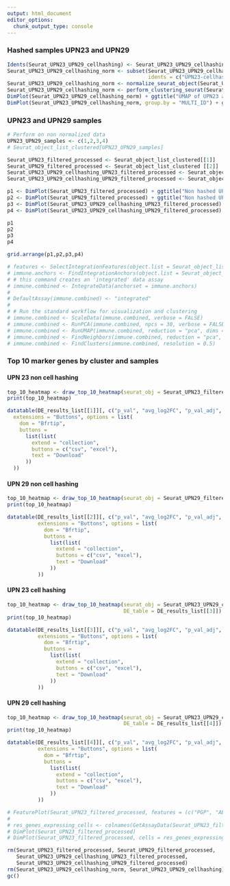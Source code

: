 ```yaml
---
output: html_document
editor_options: 
  chunk_output_type: console
---
```


### Hashed samples UPN23 and UPN29

```r
Idents(Seurat_UPN23_UPN29_cellhashing) <- Seurat_UPN23_UPN29_cellhashing$MULTI_ID
Seurat_UPN23_UPN29_cellhashing_norm <- subset(Seurat_UPN23_UPN29_cellhashing, 
                                              idents = c("UPN23-cellhashing", "UPN29-cellhashing"))
Seurat_UPN23_UPN29_cellhashing_norm <- normalize_seurat_object(Seurat_UPN23_UPN29_cellhashing_norm)
Seurat_UPN23_UPN29_cellhashing_norm <- perform_clustering_seurat(Seurat_UPN23_UPN29_cellhashing_norm)
DimPlot(Seurat_UPN23_UPN29_cellhashing_norm) + ggtitle("UMAP of UPN23 and UPN29 cell hashing colored by cluster")
DimPlot(Seurat_UPN23_UPN29_cellhashing_norm, group.by = "MULTI_ID") + ggtitle("UMAP of UPN23 and UPN29 cell hashing colored by samples")
```

### UPN23 and UPN29 samples

```r
# Perform on non normalized data
UPN23_UPN29_samples <- c(1,2,3,4)
# Seurat_object_list_clustered[UPN23_UPN29_samples]

Seurat_UPN23_filtered_processed <- Seurat_object_list_clustered[[1]]
Seurat_UPN29_filtered_processed <- Seurat_object_list_clustered [[2]]
Seurat_UPN23_UPN29_cellhashing_UPN23_filtered_processed <- Seurat_object_list_clustered[[3]]
Seurat_UPN23_UPN29_cellhashing_UPN29_filtered_processed <- Seurat_object_list_clustered[[4]]

p1 <- DimPlot(Seurat_UPN23_filtered_processed) + ggtitle("Non hashed UPN23")
p2 <- DimPlot(Seurat_UPN29_filtered_processed) + ggtitle("Non hashed UPN29")
p3 <- DimPlot(Seurat_UPN23_UPN29_cellhashing_UPN23_filtered_processed) + ggtitle("Hashed UPN23")
p4 <- DimPlot(Seurat_UPN23_UPN29_cellhashing_UPN29_filtered_processed) + ggtitle("Hashed UPN29")

p1
p2
p3
p4

grid.arrange(p1,p2,p3,p4)

# features <- SelectIntegrationFeatures(object.list = Seurat_object_list_clustered[UPN23_UPN29_samples])
# immune.anchors <- FindIntegrationAnchors(object.list = Seurat_object_list_clustered[UPN23_UPN29_samples], anchor.features = features)
# # this command creates an 'integrated' data assay
# immune.combined <- IntegrateData(anchorset = immune.anchors)
# 
# DefaultAssay(immune.combined) <- "integrated"
# 
# # Run the standard workflow for visualization and clustering
# immune.combined <- ScaleData(immune.combined, verbose = FALSE)
# immune.combined <- RunPCA(immune.combined, npcs = 30, verbose = FALSE)
# immune.combined <- RunUMAP(immune.combined, reduction = "pca", dims = 1:30)
# immune.combined <- FindNeighbors(immune.combined, reduction = "pca", dims = 1:30)
# immune.combined <- FindClusters(immune.combined, resolution = 0.5)
```

### Top 10 marker genes by cluster and samples

#### UPN 23 non cell hashing

```r
top_10_heatmap <- draw_top_10_heatmap(seurat_obj = Seurat_UPN23_filtered_processed, DE_table = DE_results_list[[1]])
print(top_10_heatmap)
```

```r
datatable(DE_results_list[[1]][, c("p_val", "avg_log2FC", "p_val_adj", "cluster")],
  extensions = "Buttons", options = list(
    dom = "Bfrtip",
    buttons =
      list(list(
        extend = "collection",
        buttons = c("csv", "excel"),
        text = "Download"
      ))
  ))
```

#### UPN 29 non cell hashing

```r
top_10_heatmap <- draw_top_10_heatmap(seurat_obj = Seurat_UPN29_filtered_processed, DE_table = DE_results_list[[2]])
print(top_10_heatmap)
```

```r
datatable(DE_results_list[[2]][, c("p_val", "avg_log2FC", "p_val_adj", "cluster")],
          extensions = "Buttons", options = list(
            dom = "Bfrtip",
            buttons =
              list(list(
                extend = "collection",
                buttons = c("csv", "excel"),
                text = "Download"
              ))
          ))
```

#### UPN 23 cell hashing

```r
top_10_heatmap <- draw_top_10_heatmap(seurat_obj = Seurat_UPN23_UPN29_cellhashing_UPN23_filtered_processed, 
                                      DE_table = DE_results_list[[3]])
print(top_10_heatmap)
```

```r
datatable(DE_results_list[[3]][, c("p_val", "avg_log2FC", "p_val_adj", "cluster")],
          extensions = "Buttons", options = list(
            dom = "Bfrtip",
            buttons =
              list(list(
                extend = "collection",
                buttons = c("csv", "excel"),
                text = "Download"
              ))
          ))
```

#### UPN 29 cell hashing

```r
top_10_heatmap <- draw_top_10_heatmap(seurat_obj = Seurat_UPN23_UPN29_cellhashing_UPN29_filtered_processed,
                                      DE_table = DE_results_list[[4]])
print(top_10_heatmap)
```

```r
datatable(DE_results_list[[4]][, c("p_val", "avg_log2FC", "p_val_adj", "cluster")],
          extensions = "Buttons", options = list(
            dom = "Bfrtip",
            buttons =
              list(list(
                extend = "collection",
                buttons = c("csv", "excel"),
                text = "Download"
              ))
          ))
```

```r
# FeaturePlot(Seurat_UPN23_filtered_processed, features = (c("PGP", "ABCC1", "GSTK1", "BCL2", "CLIP1", "TGFB1", "LGALS9")))
# 
# res_genes_expressing_cells <- colnames(GetAssayData(Seurat_UPN23_filtered_processed, slot = "data")[,colSums(GetAssayData(Seurat_UPN23_filtered_processed, slot = "data")[c("PGP", "ABCC1", "GSTK1", "BCL2", "CLIP1", "TGFB1", "LGALS9", "CD34", "IL2RA"),])>1])
# DimPlot(Seurat_UPN23_filtered_processed)
# DimPlot(Seurat_UPN23_filtered_processed, cells = res_genes_expressing_cells)
```

```r
rm(Seurat_UPN23_filtered_processed, Seurat_UPN29_filtered_processed,
   Seurat_UPN23_UPN29_cellhashing_UPN23_filtered_processed,
   Seurat_UPN23_UPN29_cellhashing_UPN29_filtered_processed)
rm(Seurat_UPN23_UPN29_cellhashing_norm, Seurat_UPN23_UPN29_cellhashing)
gc()
```


